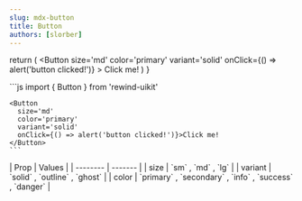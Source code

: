 ```yaml
---
slug: mdx-button
title: Button
authors: [slorber]
---
```



  return (
    <Button
      size='md'
      color='primary'
      variant='solid'
      onClick={() => alert('button clicked!')}
    >
      Click me!
    </Button>
  )
}

<div className="flex flex-col gap-8 justify-center items-center">
  <DocsTemplate preview={ButtonPreview()}>
    ```js
    import { Button } from 'rewind-uikit'

    <Button
      size='md'
      color='primary'
      variant='solid'
      onClick={() => alert('button clicked!')}>Click me!
    </Button>
    ```

  </DocsTemplate>
  <div> 
    | Prop    | Values |
    | -------- | ------- |
    | size | `sm` , `md` , `lg` |
    | variant | `solid` , `outline` , `ghost` |
    | color | `primary` , `secondary` , `info` , `success` , `danger` |
  </div>
</div>
